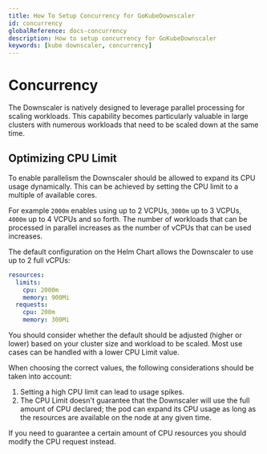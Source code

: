 ```yaml
---
title: How To Setup Concurrency for GoKubeDownscaler
id: concurrency
globalReference: docs-concurrency
description: How to setup concurrency for GoKubeDownscaler
keywords: [kube downscaler, concurrency]
---
```


# Concurrency

The Downscaler is natively designed to leverage parallel processing for scaling workloads.
This capability becomes particularly valuable in large clusters with
numerous workloads that need to be scaled down at the same time.

## Optimizing CPU Limit

To enable parallelism the Downscaler should be allowed to expand its CPU usage dynamically.
This can be achieved by setting the CPU limit to a multiple of available cores.

For example `2000m` enables using up to 2 VCPUs, `3000m` up to 3 VCPUs, `4000m` up to 4 VCPUs and so forth.
The number of workloads that can be processed in parallel increases as the number of vCPUs that can be used increases.

The default configuration on the Helm Chart allows the Downscaler to use up to 2 full vCPUs:

```yaml
resources:
  limits:
    cpu: 2000m
    memory: 900Mi
  requests:
    cpu: 200m
    memory: 300Mi
```

You should consider whether the default should be adjusted (higher or lower) based on your cluster size and workload to be scaled.
Most use cases can be handled with a lower CPU Limit value.

When choosing the correct values, the following considerations should be taken into account:

1. Setting a high CPU limit can lead to usage spikes.
2. The CPU Limit doesn't guarantee that the Downscaler will use the full amount of CPU declared; the pod can expand its
   CPU usage as long as the resources are available on the node at any given time.

If you need to guarantee a certain amount of CPU resources you should modify the CPU request instead.
